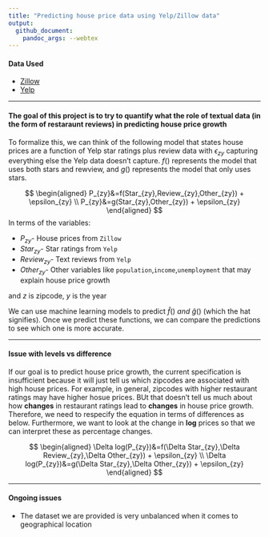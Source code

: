 ```yaml
---
title: "Predicting house price data using Yelp/Zillow data"
output: 
  github_document:
    pandoc_args: --webtex
--- 
```


#### Data Used

- [Zillow](https://www.zillow.com/research/data/)
- [Yelp](https://www.yelp.com/dataset)

------------------------------------------------------------------------

#### The goal of this project is to try to quantify what the role of textual data (in the form of restaraunt reviews) in predicting house price growth

To formalize this, we can think of the following model that states house prices are a function of Yelp star ratings plus review data with $\epsilon_{zy}$ capturing everything else the Yelp data doesn't capture. $f()$ represents the model that uses both stars and rewview, and $g()$ represents the model that only uses stars. 

$$
\begin{aligned}
    P_{zy}&=f(Star_{zy},Review_{zy},Other_{zy}) + \epsilon_{zy} \\
    P_{zy}&=g(Star_{zy},Other_{zy}) + \epsilon_{zy}
\end{aligned}
$$
In terms of the variables: 

- $P_{zy}$- House prices from `Zillow`
- $Star_{zy}$- Star ratings from `Yelp`
- $Review_{zy}$- Text reviews from `Yelp`
- $Other_{zy}$- Other variables like `population`,`income`,`unemployment` that may explain house price growth

and $z$ is zipcode, $y$ is the year

We can use machine learning models to predict $\hat{f}() \ and \ \hat{g}()$ (which the hat signifies). Once we predict these functions, we can compare the predictions to see which one is more accurate. 

------------------------------------------------------------------------

#### Issue with levels vs difference
If our goal is to predict house price growth, the current specification is insufficient because it will just tell us which zipcodes are associated with high house prices. For example, in general, zipcodes with higher restaurant ratings may have higher hosue prices. BUt that doesn't tell us much about how **changes** in restaurant ratings lead to **changes** in house price growth. Therefore, we need to respecify the equation in terms of differences as below. Furthermore, we want to look at the change in **log** prices so that we can interpret these as percentage changes. 

$$
\begin{aligned}
    \Delta log(P_{zy})&=f(\Delta Star_{zy},\Delta Review_{zy},\Delta Other_{zy}) + \epsilon_{zy} \\
    \Delta log(P_{zy})&=g(\Delta Star_{zy},\Delta Other_{zy}) + \epsilon_{zy}
\end{aligned}
$$

------------------------------------------------------------------------

#### Ongoing issues

- The dataset we are provided is very unbalanced when it comes to geographical location
